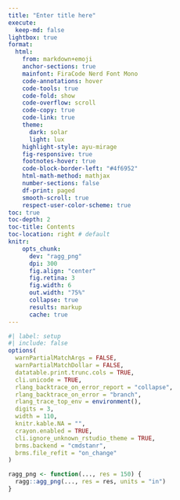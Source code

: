 ```yaml
---
title: "Enter title here"
execute:
  keep-md: false
lightbox: true
format:
  html:
    from: markdown+emoji
    anchor-sections: true
    mainfont: FiraCode Nerd Font Mono
    code-annotations: hover
    code-tools: true
    code-fold: show
    code-overflow: scroll
    code-copy: true
    code-link: true
    theme:
      dark: solar
      light: lux
    highlight-style: ayu-mirage
    fig-responsive: true
    footnotes-hover: true
    code-block-border-left: "#4f6952"
    html-math-method: mathjax
    number-sections: false
    df-print: paged
    smooth-scroll: true
    respect-user-color-scheme: true
toc: true
toc-depth: 2
toc-title: Contents
toc-location: right # default
knitr:
    opts_chunk:
      dev: "ragg_png"
      dpi: 300
      fig.align: "center"
      fig.retina: 3
      fig.width: 6
      out.width: "75%"
      collapse: true
      results: markup
      cache: true
---
```


```r
#| label: setup
#| include: false
options(
  warnPartialMatchArgs = FALSE,
  warnPartialMatchDollar = FALSE,
  datatable.print.trunc.cols = TRUE,
  cli.unicode = TRUE,
  rlang_backtrace_on_error_report = "collapse",
  rlang_backtrace_on_error = "branch",
  rlang_trace_top_env = environment(),
  digits = 3,
  width = 110,
  knitr.kable.NA = "",
  crayon.enabled = TRUE,
  cli.ignore_unknown_rstudio_theme = TRUE,
  brms.backend = "cmdstanr",
  brms.file_refit = "on_change"
)

ragg_png <- function(..., res = 150) {
  ragg::agg_png(..., res = res, units = "in")
}
```
